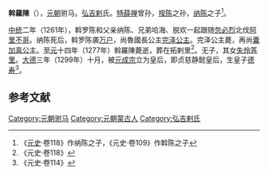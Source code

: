 '''斡羅陳'''（{{bd|？||1277年|catIdx=W}}），[[元朝|元朝]]驸马。[[弘吉剌|弘吉剌]]氏。[[特薛禅|特薛禅]]曾孙，[[按陈|按陈]]之孙，[[纳陈|纳陈]]之子<ref>《[[元史|元史]]·卷118》作纳陈之子，《元史·卷109》作斡陈之子</ref>。

[[中统_(年号)|中统]]二年（1261年），斡罗陈和父亲纳陈、兄弟哈海、脱欢一起跟随[[忽必烈|忽必烈]]北伐[[阿里不哥|阿里不哥]]。纳陈死后，斡罗陈袭[[万户|万户]]，尚魯國長公主[[完泽_(鲁国长公主)|完泽公主]]。完泽公主薨，再尚[[囊加真公主|囊加真公主]]。[[至元_(元世祖)|至元]]十四年（1277年）斡羅陳薨逝，葬在拓剌里<ref>《元史·卷118》</ref>。无子，其女[[失怜答里|失怜答里]]。[[大德_(元朝)|大德]]三年（1299年）十月，被[[元成宗|元成宗]]立为皇后，即贞慈静懿皇后，生皇子[[德壽_(太子)|德寿]]<ref>《元史·卷114》</ref>。

==参考文献==
{{reflist}}

{{DEFAULTSORT:W}}
[[Category:元朝驸马|Category:元朝驸马]]
[[Category:元朝蒙古人|Category:元朝蒙古人]]
[[Category:弘吉剌氏|Category:弘吉剌氏]]